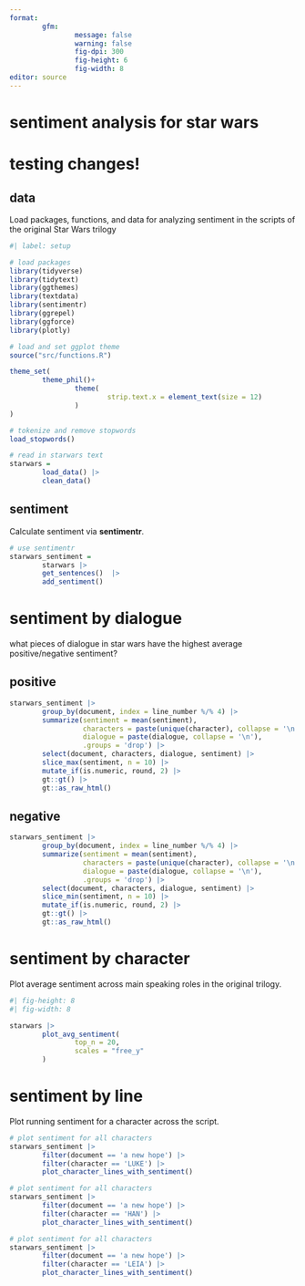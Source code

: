 ```yaml
---
format: 
        gfm:
                message: false
                warning: false
                fig-dpi: 300
                fig-height: 6
                fig-width: 8
editor: source
---
```


# sentiment analysis for star wars

# testing changes! 

## data

Load packages, functions, and data for analyzing sentiment in the scripts of the original Star Wars trilogy

```r
#| label: setup

# load packages
library(tidyverse)
library(tidytext)
library(ggthemes)
library(textdata)
library(sentimentr)
library(ggrepel)
library(ggforce)
library(plotly)

# load and set ggplot theme
source("src/functions.R")

theme_set(
        theme_phil()+
                theme(
                        strip.text.x = element_text(size = 12)
                )
)

# tokenize and remove stopwords
load_stopwords()

# read in starwars text
starwars =
        load_data() |>
        clean_data()


```


## sentiment

Calculate sentiment via **sentimentr**.

```r

# use sentimentr
starwars_sentiment = 
        starwars |>
        get_sentences()  |>
        add_sentiment()

```

# sentiment by dialogue

what pieces of dialogue in star wars have the highest average positive/negative sentiment?

## positive

```r

starwars_sentiment |>
        group_by(document, index = line_number %/% 4) |>
        summarize(sentiment = mean(sentiment),
                  characters = paste(unique(character), collapse = '\n'),
                  dialogue = paste(dialogue, collapse = '\n'),
                  .groups = 'drop') |>
        select(document, characters, dialogue, sentiment) |>
        slice_max(sentiment, n = 10) |>
        mutate_if(is.numeric, round, 2) |>
        gt::gt() |>
        gt::as_raw_html()

```


## negative

```r

starwars_sentiment |>
        group_by(document, index = line_number %/% 4) |>
        summarize(sentiment = mean(sentiment),
                  characters = paste(unique(character), collapse = '\n'),
                  dialogue = paste(dialogue, collapse = '\n'),
                  .groups = 'drop') |>
        select(document, characters, dialogue, sentiment) |>
        slice_min(sentiment, n = 10) |>
        mutate_if(is.numeric, round, 2) |>
        gt::gt() |>
        gt::as_raw_html()

```


# sentiment by character

Plot average sentiment across main speaking roles in the original trilogy.

```r
#| fig-height: 8
#| fig-width: 8

starwars |>
        plot_avg_sentiment(
                top_n = 20,
                scales = "free_y"
        )
```


# sentiment by line

Plot running sentiment for a character across the script.

```r

# plot sentiment for all characters
starwars_sentiment |>
        filter(document == 'a new hope') |>
        filter(character == 'LUKE') |>
        plot_character_lines_with_sentiment()

```


```r

# plot sentiment for all characters
starwars_sentiment |>
        filter(document == 'a new hope') |>
        filter(character == 'HAN') |>
        plot_character_lines_with_sentiment()

```


```r

# plot sentiment for all characters
starwars_sentiment |>
        filter(document == 'a new hope') |>
        filter(character == 'LEIA') |>
        plot_character_lines_with_sentiment()

```


